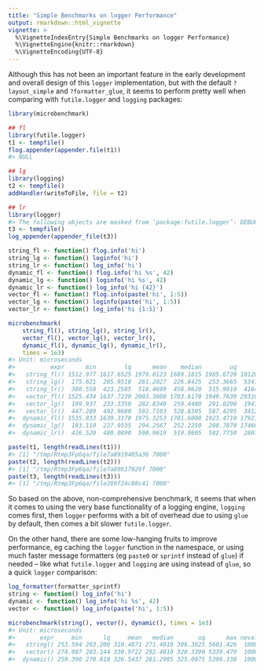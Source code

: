 ```yaml
---
title: "Simple Benchmarks on logger Performance"
output: rmarkdown::html_vignette
vignette: >
  %\VignetteIndexEntry{Simple Benchmarks on logger Performance}
  %\VignetteEngine{knitr::rmarkdown}
  %\VignetteEncoding{UTF-8}
---
```


Although this has not been an important feature in the early development and overall design of this `logger` implementation, but with the default `?layout_simple` and `?formatter_glue`, it seems to perform pretty well when comparing with `futile.logger` and `logging` packages:

```r
library(microbenchmark)

## fl
library(futile.logger)
t1 <- tempfile()
flog.appender(appender.file(t1))
#> NULL

## lg
library(logging)
t2 <- tempfile()
addHandler(writeToFile, file = t2)

## lr
library(logger)
#> The following objects are masked from ‘package:futile.logger’: DEBUG, ERROR, FATAL, INFO, TRACE, WARN
t3 <- tempfile()
log_appender(appender_file(t3))

string_fl <- function() flog.info('hi')
string_lg <- function() loginfo('hi')
string_lr <- function() log_info('hi')
dynamic_fl <- function() flog.info('hi %s', 42)
dynamic_lg <- function() loginfo('hi %s', 42)
dynamic_lr <- function() log_info('hi {42}')
vector_fl <- function() flog.info(paste('hi', 1:5))
vector_lg <- function() loginfo(paste('hi', 1:5))
vector_lr <- function() log_info('hi {1:5}')

microbenchmark(
    string_fl(), string_lg(), string_lr(),
    vector_fl(), vector_lg(), vector_lr(),
    dynamic_fl(), dynamic_lg(), dynamic_lr(),
    times = 1e3)
#> Unit: microseconds
#>          expr      min        lq      mean    median        uq       max neval
#>   string_fl() 1512.977 1617.6525 1979.0123 1689.1815 1985.6720 10120.066  1000
#>   string_lg()  175.621  205.9510  261.2027  226.8425  253.3665  5341.951  1000
#>   string_lr()  380.559  423.2585  518.4699  458.0620  515.9010  4164.467  1000
#>   vector_fl() 1525.434 1637.7230 2003.3080 1703.6170 1949.7630 29310.051  1000
#>   vector_lg()  199.937  233.3350  282.8340  259.4480  291.0290  1941.681  1000
#>   vector_lr()  447.289  492.9680  592.7103  528.8395  587.4295  3412.259  1000
#>  dynamic_fl() 1535.833 1639.3170 1975.3253 1701.6000 1923.4710 17921.065  1000
#>  dynamic_lg()  193.110  227.9535  294.2567  252.2250  280.7870 17460.301  1000
#>  dynamic_lr()  426.520  480.0890  590.9619  519.0605  582.7750  2807.365  1000

paste(t1, length(readLines(t1)))
#> [1] "/tmp/Rtmp3Fp6qa/file7a8919485a36 7000"
paste(t2, length(readLines(t2)))
#> [1] "/tmp/Rtmp3Fp6qa/file7a89b17929f 7000"
paste(t3, length(readLines(t3)))
#> [1] "/tmp/Rtmp3Fp6qa/file289f24c88c41 7000"
```

So based on the above, non-comprehensive benchmark, it seems that when it comes to using the very base functionality of a logging engine, `logging` comes first, then `logger` performs with a bit of overhead due to using `glue` by default, then comes a bit slower `futile.logger`.

On the other hand, there are some low-hanging fruits to improve performance, eg caching the `logger` function in the namespace, or using much faster message formatters (eg `paste0` or `sprintf` instead of `glue`) if needed -- like what `futile.logger` and `logging` are using instead of `glue`, so a quick `logger` comparison:

```r
log_formatter(formatter_sprintf)
string <- function() log_info('hi')
dynamic <- function() log_info('hi %s', 42)
vector <- function() log_info(paste('hi', 1:5))

microbenchmark(string(), vector(), dynamic(), times = 1e3)
#> Unit: microseconds
#>       expr     min      lq     mean   median       uq      max neval cld
#>   string() 253.594 263.200 310.4871 271.4010 306.3625 5601.426  1000   a
#>   vector() 274.007 283.144 330.9722 292.4010 320.3390 5339.479  1000   a
#>  dynamic() 259.390 270.818 326.5437 281.2985 325.0975 5398.330  1000   a
```
